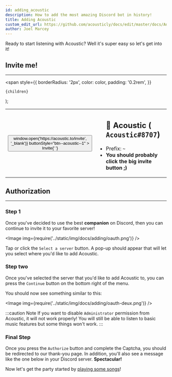 ```yaml
---
id: adding_acoustic
description: How to add the most amazing Discord bot in history!
title: Adding Acoustic
custom_edit_url: https://github.com/acousticly/docs/edit/master/docs/Adding%20Acoustic.mdx
author: Joel Marcey
---
```



Ready to start listening with Acoustic? Well it's super easy so let's get into it!

## Invite me!

---

  <span
    style={{
      borderRadius: '2px',
      color: color,
      padding: '0.2rem',
    }}
  >
    {children}
  </span>
);

<table>
  <tr>
    <th>
      <Button
        onClick={() => window.open('https://acoustic.to/invite', '_blank')}
        buttonStyle="btn--acoustic--1"
      >
        Invite{' '}
      </Button>
    </th>
    <td>
      <ul>
        <h2>
          <Highlight color="#5865F2">👋 Acoustic</Highlight> (
          <code>Acoustic#8707</code>)
        </h2>
        <li>
          Prefix: <code>~</code>
        </li>
        <li>
          <strong>You should probably click the big invite button ;)</strong>
        </li>
      </ul>
    </td>
  </tr>
</table>

## Authorization

---

### Step 1

Once you've decided to use the best **companion** on Discord, then you can continue to invite it to your favorite server!

<Image img={require('../static/img/docs/adding/oauth.png')} />

Tap or click the `Select a server` button. A pop-up should appear that will let you select where you'd like to add Acoustic.

### Step two

Once you've selected the server that you'd like to add Acoustic to, you can press the `Continue` button on the bottom right of the menu.

You should now see something similar to this:

<Image img={require('../static/img/docs/adding/oauth-deux.png')} />

:::caution Note
If you want to disable `Administrator` permission from Acoustic, it will not work properly! You will still be able to listen to basic music features but some things won't work.
:::

### Final Step

Once you press the `Authorize` button and complete the Captcha, you should be redirected to our thank-you page. In addition, you'll also see a message like the one below in your Discord server. **Spectacular!**

Now let's get the party started by [playing some songs](/play_song)!
